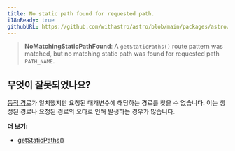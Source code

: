 ```yaml
---
title: No static path found for requested path.
i18nReady: true
githubURL: https://github.com/withastro/astro/blob/main/packages/astro/src/core/errors/errors-data.ts
---
```


> **NoMatchingStaticPathFound**: A `getStaticPaths()` route pattern was matched, but no matching static path was found for requested path `PATH_NAME`.

## 무엇이 잘못되었나요?

[동적 경로](/ko/guides/routing/#동적-경로)가 일치했지만 요청된 매개변수에 해당하는 경로를 찾을 수 없습니다. 이는 생성된 경로나 요청된 경로의 오타로 인해 발생하는 경우가 많습니다.

**더 보기:**
-  [getStaticPaths()](/ko/reference/routing-reference/#getstaticpaths)
